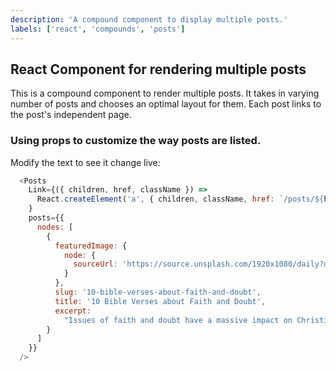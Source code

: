 ```yaml
---
description: 'A compound component to display multiple posts.'
labels: ['react', 'compounds', 'posts']
---
```



## React Component for rendering multiple posts

This is a compound component to render multiple posts. It takes in varying number of posts and chooses an optimal layout for them. Each post links to the post's independent page.

### Using props to customize the way posts are listed.

Modify the text to see it change live:
```js live
  <Posts
    Link={({ children, href, className }) =>
      React.createElement('a', { children, className, href: `/posts/${href}` })
    }
    posts={{
      nodes: [
        {
          featuredImage: {
            node: {
              sourceUrl: 'https://source.unsplash.com/1920x1080/daily?doubt'
            }
          },
          slug: '10-bible-verses-about-faith-and-doubt',
          title: '10 Bible Verses about Faith and Doubt',
          excerpt:
            "Issues of faith and doubt have a massive impact on Christians of every maturity level. And sometimes, the topic is presented in ways that are confusing and only increase people's anxiety about their doubt."
        }
      ]
    }}
  />
```
